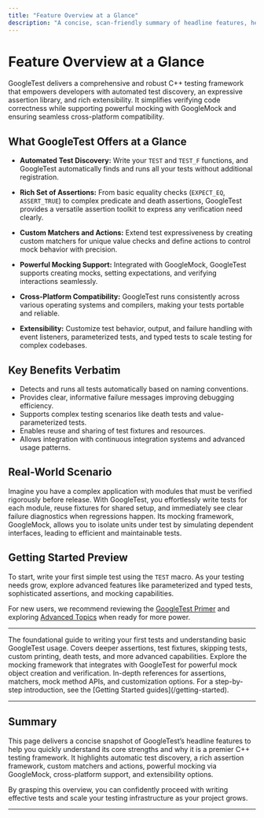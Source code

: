 ```yaml
---
title: "Feature Overview at a Glance"
description: "A concise, scan-friendly summary of headline features, helping users see at a glance what GoogleTest offers: automated test discovery, a rich set of assertions, custom matchers and actions, powerful mocking support, cross-platform compatibility, extensibility, and more."
---
```


# Feature Overview at a Glance

GoogleTest delivers a comprehensive and robust C++ testing framework that empowers developers with automated test discovery, an expressive assertion library, and rich extensibility. It simplifies verifying code correctness while supporting powerful mocking with GoogleMock and ensuring seamless cross-platform compatibility.

## What GoogleTest Offers at a Glance

- **Automated Test Discovery:** Write your `TEST` and `TEST_F` functions, and GoogleTest automatically finds and runs all your tests without additional registration.

- **Rich Set of Assertions:** From basic equality checks (`EXPECT_EQ`, `ASSERT_TRUE`) to complex predicate and death assertions, GoogleTest provides a versatile assertion toolkit to express any verification need clearly.

- **Custom Matchers and Actions:** Extend test expressiveness by creating custom matchers for unique value checks and define actions to control mock behavior with precision.

- **Powerful Mocking Support:** Integrated with GoogleMock, GoogleTest supports creating mocks, setting expectations, and verifying interactions seamlessly.

- **Cross-Platform Compatibility:** GoogleTest runs consistently across various operating systems and compilers, making your tests portable and reliable.

- **Extensibility:** Customize test behavior, output, and failure handling with event listeners, parameterized tests, and typed tests to scale testing for complex codebases.

## Key Benefits Verbatim

- Detects and runs all tests automatically based on naming conventions.
- Provides clear, informative failure messages improving debugging efficiency.
- Supports complex testing scenarios like death tests and value-parameterized tests.
- Enables reuse and sharing of test fixtures and resources.
- Allows integration with continuous integration systems and advanced usage patterns.

## Real-World Scenario

Imagine you have a complex application with modules that must be verified rigorously before release. With GoogleTest, you effortlessly write tests for each module, reuse fixtures for shared setup, and immediately see clear failure diagnostics when regressions happen. Its mocking framework, GoogleMock, allows you to isolate units under test by simulating dependent interfaces, leading to efficient and maintainable tests.

## Getting Started Preview

To start, write your first simple test using the `TEST` macro. As your testing needs grow, explore advanced features like parameterized and typed tests, sophisticated assertions, and mocking capabilities.

For new users, we recommend reviewing the [GoogleTest Primer](primer.md) and exploring [Advanced Topics](advanced.md) when ready for more power.

---

<AccordionGroup title="Additional Resources">
<Accordion title="GoogleTest Primer">
The foundational guide to writing your first tests and understanding basic GoogleTest usage.
</Accordion>
<Accordion title="Advanced Topics">
Covers deeper assertions, test fixtures, skipping tests, custom printing, death tests, and more advanced capabilities.
</Accordion>
<Accordion title="Using GoogleMock">
Explore the mocking framework that integrates with GoogleTest for powerful mock object creation and verification.
</Accordion>
<Accordion title="API References">
In-depth references for assertions, matchers, mock method APIs, and customization options.
</Accordion>
</AccordionGroup>

<Info>
For a step-by-step introduction, see the [Getting Started guides](/getting-started).
</Info>

---

## Summary
This page delivers a concise snapshot of GoogleTest’s headline features to help you quickly understand its core strengths and why it is a premier C++ testing framework. It highlights automatic test discovery, a rich assertion framework, custom matchers and actions, powerful mocking via GoogleMock, cross-platform support, and extensibility options.

By grasping this overview, you can confidently proceed with writing effective tests and scale your testing infrastructure as your project grows.

---